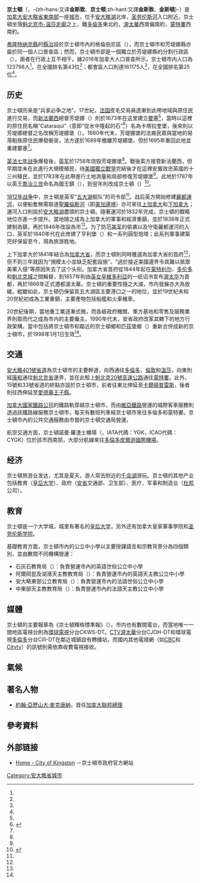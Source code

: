 {{noteTA
|G1=地名
|1=zh-hans:金斯顿;zh-hk:京士頓;zh-mo:京士頓;zh-tw:京士頓;
|2=zh-hans:弗隆特纳克;zh-hk:芳堤娜;zh-mo:芳堤娜;zh-tw:芳堤娜;
|3=zh-hans:劳伦斯;zh-hk:羅倫斯;zh-mo:羅倫斯;zh-tw:羅倫斯;
|4=zh-hans:约翰·亚历山大·麦克唐纳;zh-hk:莊·亞歷山大·麥當勞;zh-mo:莊·亞歷山大·麥當勞;zh-tw:約翰·亞歷山大·麥克唐納;
|5=zh-hans:罗杰斯;zh-hk:羅渣士;zh-mo:羅渣士;zh-tw:羅傑斯;
}}
{{Infobox settlement
|official_name     = 京士頓
|native_name       = {{lang|en|Kingston}}
|settlement_type   = 市（分割单层次）
|nickname          = {{lang-en|The Limestone City}}<br>（石灰石之城）
|motto             = 
|image_skyline     = KingstonSkyline2009.JPG
|image_caption     = 金斯顿市區天際線
|image_shield      = Kingston, Coat of Arms.jpg
|image_flag        = 
|flag_size         = 
|latd=44|latm=14 |lats= |latNS=N
|longd=76|longm=30 |longs= |longEW=W
|pushpin_map            = Canada Ontario
|pushpin_mapsize        = 200
|pushpin_map_caption    = 京士頓在安大略省内的位置
|coordinates_display    = inline,title
|coordinates_region     = CA-ON
|subdivision_type  = 國家
|subdivision_type1 = [[加拿大行政區劃|省]]
|subdivision_type2 = [[安大略省行政區劃|縣]]
|subdivision_name  = {{flag|Canada}}
|subdivision_name1 = {{flag|Ontario}}
|subdivision_name2 = [[弗隆特纳克縣|弗隆特纳克縣]]（分割行政區）
|leader_title      = 市長
|leader_name       = {{lang|en|Bryan Paterson}}
|leader_title1     = 市政機關
|leader_name1      = 京士頓市議會
|leader_title2     = [[加拿大國會下議院|國會下議員]]
|leader_name2      = Mark Gerretsen ([[加拿大自由黨|聯邦自由黨]])<br/>Scott Reid ([[加拿大保守黨|聯邦保守黨]])
|leader_title3     = [[安大略省議會|省議員]]
|leader_name3      = Ian Arthur ({{le|安大略新民主黨|Ontario New Democratic Party}})<br/>Randy Hillier (獨立)
|established_title = 成立
|established_date  = 1673年（芳堤娜堡設立）<br>1838年（設鎮）<br>1846年（改設市）
|area_magnitude    =
|area_footnotes    = <ref name="cp2016"/><ref name="cp2016-CA"/>
|area_land_km2     = 451.19
|area_metro_km2    = 1938.81
|area_water        =
|population_as_of  = 2016年
|population_footnotes = <ref name="cp2016">{{cite web |url=https://www12.statcan.gc.ca/census-recensement/2016/dp-pd/prof/details/page.cfm?Lang=E&Geo1=CSD&Code1=3510010&Geo2=CD&Code2=3510&Data=Count&SearchText=kingston&SearchType=Begins&SearchPR=01&B1=All&TABID=1 |title=Kingston census profile |publisher=Statistics Canada |work=Canada 2016 Census |accessdate=2018-09-26 |archive-date=2019-07-01 |archive-url=https://web.archive.org/web/20190701045300/https://www12.statcan.gc.ca/census-recensement/2016/dp-pd/prof/details/page.cfm?Lang=E&Geo1=CSD&Code1=3510010&Geo2=CD&Code2=3510&Data=Count&SearchText=kingston&SearchType=Begins&SearchPR=01&B1=All&TABID=1 |dead-url=no }}</ref><ref name="cp2016-CA">{{cite web |url=https://www12.statcan.gc.ca/census-recensement/2016/dp-pd/prof/details/page.cfm?Lang=E&Geo1=CMACA&Code1=521&Geo2=PR&Code2=35&Data=Count&SearchText=kingston&SearchType=Begins&SearchPR=01&B1=All&TABID=1 |title=Kingston (Census agglomeration) census profile |publisher=Statistics Canada |work=Canada 2016 Census |accessdate=2018-09-26 |archive-date=2019-07-01 |archive-url=https://web.archive.org/web/20190701045300/https://www12.statcan.gc.ca/census-recensement/2016/dp-pd/prof/details/page.cfm?Lang=E&Geo1=CMACA&Code1=521&Geo2=PR&Code2=35&Data=Count&SearchText=kingston&SearchType=Begins&SearchPR=01&B1=All&TABID=1 |dead-url=no }}</ref>
|population_total  = 123798（[[按人口排列的加拿大城市列表|全國排名第43位]]<ref name="2016CSDRanking">{{cite web |url=https://www12.statcan.gc.ca/census-recensement/2016/dp-pd/hlt-fst/pd-pl/Table.cfm?Lang=Eng&T=301&SR=26&S=3&O=D&RPP=25&PR=0&CMA=0&CSD=0 |title=Population and dwelling counts, for Canada and census subdivisions (municipalities), 2016 census |work=[[Statistics_Canada|Statistics Canada]], 2016 Census of Population |date=2018-02-08 |accessdate=2018-09-26 |archive-date=2018-09-11 |archive-url=https://web.archive.org/web/20180911190837/https://www12.statcan.gc.ca/census-recensement/2016/dp-pd/hlt-fst/pd-pl/Table.cfm?Lang=Eng&T=301&SR=26&S=3&O=D&RPP=25&PR=0&CMA=0&CSD=0 |dead-url=no }}</ref>）
|population_metro  = 161175（[[按人口排列的加拿大大都會區列表|全國排名第25位]]<ref name="2016CMARanking">{{cite web |url=https://www12.statcan.gc.ca/census-recensement/2016/dp-pd/hlt-fst/pd-pl/Table.cfm?Lang=Eng&T=201&S=3&O=D |title=Population and dwelling counts, for Canada, census metropolitan areas, census agglomerations and census subdivisions (municipalities), 2016 census |work=[[Statistics_Canada|Statistics Canada]], 2016 Census of Population |date=2018-02-08 |accessdate=2018-09-26 |archive-date=2019-10-05 |archive-url=https://web.archive.org/web/20191005160403/https://www12.statcan.gc.ca/census-recensement/2016/dp-pd/hlt-fst/pd-pl/Table.cfm?Lang=Eng&T=201&S=3&O=D |dead-url=no }}</ref>）
|population_density_km2 = 274.4
|population_density_metro_km2 = 83.1
|elevation_footnotes = 
|elevation_m       =  
|timezone          = [[北美東部時區|EST]]
|utc_offset        = −5
|timezone_DST      = [[北美東部時區|EDT]]
|utc_offset_DST    = −4
|postal_code_type  = [[加拿大郵區編號|郵區編號前綴]]
|postal_code       = K7K-K7P
|area_code         = 613、343
|website           = [http://www.cityofkingston.ca/ cityofkingston.ca]
|footnotes         =
}}
'''京士頓'''（{{lang-en|Kingston}}，-{zh-hans:又译'''金斯敦'''、'''京士顿''';zh-hant:又譯'''金斯敦'''、'''金斯頓'''}-）是[[加拿大|加拿大]][[安大略省|安大略省]][[南安大略|東南部]]一座[[城市|城市]]，位于[[安大略湖|安大略湖]]北岸，[[圣劳伦斯河|圣劳伦斯河]]入口附近。京士頓坐落[[魁北克市-温莎走廊|魁北克市-温莎走廊]]之上，離[[多倫多|多倫多]]東北約{{convert|240|km|mi}}，[[渥太華|渥太華]]西南偏南約{{convert|146|km|mi}}，[[蒙特婁|蒙特婁]]西南約{{convert|270|km|mi}}。

[[弗隆特纳克縣|弗隆特纳克縣]]的[[縣治|縣治]]設於京士頓市內的格倫伯尼區（{{lang|en|Glenburnie}}），而京士頓市和芳堤娜縣亦屬於同一個人口普查區；然而，京士頓市卻是一個獨立於芳堤娜縣的分割行政區（{{lang|en|separated municipality}}），兩者在行政上互不相干。據2016年加拿大人口普查所示，京士頓市内人口為123798人<ref name="cp2016"/>，在全國排名第43位<ref name="2016CSDRanking"/>；都會區人口則達161175人<ref name="cp2016-CA"/>，在全國排名第25位<ref name="2016CMARanking"/>。

== 历史 ==
京士頓历来是“兵家必争之地”。17世紀，[[法国|法国]]皮毛交易員逐漸到此帶地域與原住民進行交易，而[[新法蘭西|新法蘭西]]總督芳堤娜（{{lang|fr|Louis de Buade de Frontenac}}）則於1673年在这里建立[[要塞|要塞]]<ref name="hist"/>，當時以這裡的原住民名稱“Cataraqui”（意即“從水中隆起的石”<ref>{{cite web|url=http://archive.cityofkingston.ca/coat.asp|title=The Symbolism of Kingston's Coat of Arms|publisher=京士頓市政府|accessdate=2014-03-07|deadurl=yes|archiveurl=https://web.archive.org/web/20140307182329/http://archive.cityofkingston.ca/coat.asp|archivedate=2014-03-07}}</ref>）名為卡塔拉奎堡，後來則以芳堤娜總督之名改稱芳堤娜堡（{{lang|fr|Fort Frontenac}}）。1680年代末，芳堤娜堡的法裔民眾與當地的易落魁族原住民爆發衝突，法方遂於1689年撤離芳堤娜堡，但於1695年重回此地並重建要塞<ref name="hist"/>。

[[七年战争|英法七年战争]]爆發後，[[英国军队|英军]]於1758年烧毁芳堤娜堡<ref name="hist"/>。戰後英方接管新法蘭西，但早期並未在此進行大規模殖民，待[[美國獨立戰爭|美國獨立戰爭]]完結後才在這裡安置效忠英國的十三州殖民，並於1783年在此帶進行土地測量和局部修復芳堤娜堡<ref name="hist"/>。此地於1787年以英王[[喬治三世|喬治三世]]命名為國王鎮（{{lang|en|King's Town}}），到翌年則改成京士頓（{{lang|en|Kingston}}）<ref name="hist">{{cite web|url=http://www.kingstonhistoricalsociety.ca/chronology.html|title=Chronology of the History of Kingston|publisher=Kingston Historical Society|accessdate=2014-03-07|deadurl=yes|archiveurl=https://web.archive.org/web/20120426085741/http://kingstonhistoricalsociety.ca/chronology.html|archivedate=2012-04-26}}</ref>。

[[1812年战争|1812年战争]]中，京士頓是英军“[[五大湖|五大湖]]舰队”的司令部<ref name="hist"/>。战后英方開始修建[[麗都運河|麗都運河]]，以便船隻無需取道[[聖羅倫斯河|聖羅倫斯河]]（即[[美加邊境|美加邊境]]）亦可來往[[上加拿大|上加拿大]]和[[下加拿大|下加拿大]]；運河入口則設於[[安大略湖|安大略湖]]盡頭的京士頓。隨著運河於1832年完成，京士頓的戰略地位亦進一步提升。當地隨之成為上加拿大的軍事和經濟重鎮，並於1838年正式建制為鎮，再於1846年改設為市<ref name="hist"/>。为了防范[[美军|美军]]的偷袭以及守衛麗都運河的入口，英军於1840年代在此修建了亨利堡（{{lang|en|Fort Henry}}）和一系列圓型炮塔；此系列軍事建築完好保留至今，現為旅游胜地。

上下加拿大於1841年結合為[[加拿大省|加拿大省]]，而京士頓則同時獲選為加拿大省的首府<ref name="hist"/>，但不到三年就因为“規模太小並缺乏配套設施”、“過於接近美國邊界令其難以抵禦美軍入侵”等原因失去了这个头衔。加拿大省首府從1844年起在[[蒙特利尔|蒙特利尔]]、[[多伦多|多伦多]]和[[魁北克城|魁北克城]]之間輪替，到1857年則由[[英女皇|英女皇]][[維多利亞女王|維多利亞]]的一纸诏书宣布[[渥太华|渥太华]]为首都，再於1866年正式遷都渥太華。京士頓的重要性隨之大減，市内發展亦大為放緩。縱雖如此，京士頓仍保留其五大湖區主要港口之一的地位，並於19世紀末和20世紀初成為工業重鎮，主要產物包括船艦和火車機車。

20世紀後期，當地重工業逐漸式微，而各級政府機關、軍方基地和零售及服務業界則取而代之成為市内的主要僱主。1990年代末，安省政府改革其轄下的地方行政架構，當中包括將京士頓市和鄰近的京士頓鄉和匹茲堡鄉（{{lang|en|Pittsburgh Township}}）重新合併成新的京士頓市，於1998年1月1日生效<ref name="hist"/>。

== 交通 ==
[[安大略401號省道|安大略401號省道]]為京士頓市的主要幹道，向西通往[[多倫多|多倫多]]、[[倫敦_(加拿大)|倫敦]]和[[溫莎_(安大略省)|溫莎]]，向東則經[[康沃尔_(安大略省)|康和]]通往[[魁北克省|魁北克省]]邊界，並在此駁上[[魁北克20號高速公路|魁北克20號高速公路]]通往[[蒙特婁|蒙特婁]]。此外，15號和33號省道的終點亦設於京士頓市，前者往東北伸延至[[卡爾頓普雷斯|卡爾頓普雷斯]]，後者則往西伸延至[[愛德華王子縣_(安大略省)|愛德華王子縣]]。

[[加拿大國家鐵路公司|加拿大國家鐵路公司]]的鐵路軌穿越京士頓市，而由[[維亞鐵路|維亞鐵路]]營運的城際客車服務則透過該鐵路線服務京士頓市，每天有數班列車經京士頓市來往多倫多和蒙特婁。京士頓市內的公共交通服務由市營的京士頓交通局營運。

航空交通方面，京士頓諾曼·羅渣士機場（{{lang|en|Kingston/Norman Rogers Airport}}，IATA代碼：YGK，ICAO代碼：CYGK）位於該市西南部，大部分航線來往[[多倫多皮爾遜國際機場|多倫多皮爾遜國際機場]]。

== 经济 ==
京士頓旅游业发达，尤其是夏天，游人常去附近的[[千島群島_(北美洲)|千岛湖]]游玩。京士頓的其他产业包括教育（[[皇后大學_(加拿大)|皇后大学]]）、政府（[[安大略省|安省]]交通部、卫生部）、医疗、军事和制造业（[[杜邦|杜邦]]公司）。

== 教育 ==
京士頓是一个大学城，城里有著名的[[皇后大學_(加拿大)|皇后大学]]，另外还有加拿大皇家軍事學院和[[圣劳伦斯学院|圣劳伦斯学院]]。

基礎教育方面，京士頓市內的公立中小學以主要授課語言和宗教背景分為四個類別，並由數間不同機構營運：

*石灰石教育局（{{lang|en|Limestone District School Board}}）：負責營運市內的英語世俗公立中小學
*阿爾岡昆及湖濱天主教教育局（{{lang|en|Algonquin and Lakeshore Catholic District School Board}}）：負責營運市內的英語天主教公立中小學
*安大略東部公立教育局（{{lang|fr|Conseil des écoles publiques de l'Est de l'Ontario}}）：負責營運市內的法語世俗公立中小學
*中東部天主教教育局（{{lang|fr|Conseil des écoles catholiques du Centre-Est}}）：負責營運市內的法語天主教公立中小學

== 媒體 ==
京士頓的主要報章為《京士頓輝格標準報》（{{lang|en|''Kingston Whig-Standard''}}）。市内也有數間電台，而當地唯一一間地區電視台則為[[環球電視_(加拿大)|環球電視]]分台CKWS-DT。[[CTV電視網|CTV]][[渥太華|渥太華]]分台CJOH-DT和環球電視[[多倫多|多倫多]]分台CIII-DT在鄰近城鎮設有轉播站，而國内其他電視網（如[[加拿大國營頻道|CBC]]和[[城市電視網|Citytv]]）的訊號則需依靠收費電視接收。

== 氣候 ==
{{Weather box
|location = 京士頓諾曼·羅渣士機場（1981年−2010年）
|metric first = Y
|single line = Y
|collapsed = Y
|Jan maximum humidex = 14.7
|Feb maximum humidex = 14.4
|Mar maximum humidex = 23.8
|Apr maximum humidex = 32.6
|May maximum humidex = 38.8
|Jun maximum humidex = 38.2
|Jul maximum humidex = 42.5
|Aug maximum humidex = 44.7
|Sep maximum humidex = 40.0
|Oct maximum humidex = 31.6
|Nov maximum humidex = 22.7
|Dec maximum humidex = 18.1
|year maximum humidex = 44.7
|Jan record high C = 13.5
|Feb record high C = 14.4
|Mar record high C = 19.4
|Apr record high C = 30.7
|May record high C = 30.5
|Jun record high C = 31.8
|Jul record high C = 34.3
|Aug record high C = 33.9
|Sep record high C = 30.0
|Oct record high C = 23.9
|Nov record high C = 20.6
|Dec record high C = 13.7
|year record high C = 34.3
|Jan high C = −3.1
|Feb high C = −2.1
|Mar high C = 2.9
|Apr high C = 10.3
|May high C = 16.4
|Jun high C = 21.7
|Jul high C = 24.9
|Aug high C = 24.1
|Sep high C = 19.5
|Oct high C = 13.1
|Nov high C = 7.0
|Dec high C = 0.8
|year high C = 11.3
|Jan mean C = −7.6
|Feb mean C = −6.6
|Mar mean C = −1.6
|Apr mean C = 5.7
|May mean C = 11.8
|Jun mean C = 17.0
|Jul mean C = 20.4
|Aug mean C = 19.6
|Sep mean C = 15.0
|Oct mean C = 8.9
|Nov mean C = 3.2
|Dec mean C = −3.3
|year mean C = 6.9
|Jan low C = −12.0
|Feb low C = −11.1
|Mar low C = −6.1
|Apr low C = 1.1
|May low C = 7.1
|Jun low C = 12.3
|Jul low C = 15.8
|Aug low C = 15.1
|Sep low C = 10.5
|Oct low C = 4.5
|Nov low C = −0.6
|Dec low C = −7.4
|year low C = 2.4
|Jan record low C = −34.5
|Feb record low C = −32.8
|Mar record low C = −25.9
|Apr record low C = −13.3
|May record low C = −3.8
|Jun record low C = 0.6
|Jul record low C = 6.0
|Aug record low C = 3.9
|Sep record low C = −1.3
|Oct record low C = −7.5
|Nov record low C = −17.2
|Dec record low C = −30.5
|year record low C = −34.5
|Jan chill = −45.1
|Feb chill = −43.3
|Mar chill = −37.3
|Apr chill = −22.8
|May chill = −7.8
|Jun chill = 0.0
|Jul chill = 0.0
|Aug chill = 0.0
|Sep chill = −4.6
|Oct chill = −12.9
|Nov chill = −24.2
|Dec chill = −42.4
|year chill = −45.1
|precipitation colour = green
|Jan precipitation mm = 65.2
|Feb precipitation mm = 65.1
|Mar precipitation mm = 69.2
|Apr precipitation mm = 87.1
|May precipitation mm = 76.9
|Jun precipitation mm = 72.0
|Jul precipitation mm = 64.0
|Aug precipitation mm = 93.7
|Sep precipitation mm = 89.7
|Oct precipitation mm = 92.4
|Nov precipitation mm = 100.3
|Dec precipitation mm = 84.1
|year precipitation mm = 959.6
|rain colour = green
|Jan rain mm = 29.2
|Feb rain mm = 29.0
|Mar rain mm = 41.3
|Apr rain mm = 77.5
|May rain mm = 76.9
|Jun rain mm = 72.0
|Jul rain mm = 64.0
|Aug rain mm = 93.7
|Sep rain mm = 89.7
|Oct rain mm = 91.0
|Nov rain mm = 92.4
|Dec rain mm = 52.2
|year rain mm = 808.7
|Jan snow cm = 39.5
|Feb snow cm = 39.1
|Mar snow cm = 25.4
|Apr snow cm = 8.1
|May snow cm = 0.0
|Jun snow cm = 0.0
|Jul snow cm = 0.0
|Aug snow cm = 0.0
|Sep snow cm = 0.0
|Oct snow cm = 1.2
|Nov snow cm = 8.0
|Dec snow cm = 35.9
|year snow cm = 157.1
|unit precipitation days = 0.2 mm
|Jan precipitation days = 16.1
|Feb precipitation days = 13.9
|Mar precipitation days = 12.8
|Apr precipitation days = 13.5
|May precipitation days = 12.9
|Jun precipitation days = 11.4
|Jul precipitation days = 9.3
|Aug precipitation days = 11.1
|Sep precipitation days = 12.3
|Oct precipitation days = 13.7
|Nov precipitation days = 16.2
|Dec precipitation days = 15.8
|year precipitation days = 159.1
|unit rain days = 0.2 mm
|Jan rain days = 5.4
|Feb rain days = 5.1
|Mar rain days = 8.2
|Apr rain days = 11.9
|May rain days = 12.9
|Jun rain days = 11.4
|Jul rain days = 9.3
|Aug rain days = 11.1
|Sep rain days = 12.3
|Oct rain days = 13.6
|Nov rain days = 14.0
|Dec rain days = 8.1
|year rain days = 123.4
|unit snow days = 0.2 cm
|Jan snow days = 13.2
|Feb snow days = 11.1
|Mar snow days = 7.3
|Apr snow days = 2.6
|May snow days = 0.0
|Jun snow days = 0.0
|Jul snow days = 0.0
|Aug snow days = 0.0
|Sep snow days = 0.0
|Oct snow days = 0.40
|Nov snow days = 4.3
|Dec snow days = 11.5
|year snow days = 50.4
|Jan sun = 93.2
|Feb sun = 113.1
|Mar sun = 144.2
|Apr sun = 161.8
|May sun = 218.0
|Jun sun = 243.7
|Jul sun = 279.3
|Aug sun = 238.7
|Sep sun = 164.4
|Oct sun = 139.7
|Nov sun = 89.5
|Dec sun = 73.1
|year sun = 1958.8
|Jan percentsun = 32.4
|Feb percentsun = 38.5
|Mar percentsun = 39.1
|Apr percentsun = 40.2
|May percentsun = 47.7
|Jun percentsun = 52.6
|Jul percentsun = 56.5
|Aug percentsun = 55.0
|Sep percentsun = 43.7
|Oct percentsun = 40.9
|Nov percentsun = 30.9
|Dec percentsun = 26.4
|year percentsun = 42.2
|source 1 = [[加拿大環境部|加拿大環境部]]<ref name="climate">{{cite web
| publisher = [[加拿大環境部|加拿大環境部]]
| url = ftp://ftp.tor.ec.gc.ca/Pub/Normals/English/
| title = Kingston A
| work = Canadian Climate Normals 1981–2010
| accessdate = September 22, 2013}}</ref>
|date=August 2010
}}

== 著名人物 ==
*[[約翰·亞歷山大·麥克唐納|約翰·亞歷山大·麥克唐納]]，首任[[加拿大聯邦|加拿大聯邦]][[加拿大總理|總理]]

== 參考資料 ==
{{reflist}}

== 外部链接 ==
{{Commons category|Kingston, Ontario}}
*{{en}}[http://www.cityofkingston.ca/ Home - City of Kingston] {{Wayback|url=http://www.cityofkingston.ca/ |date=20061124075056 }}－京士頓市政府官方網站

{{Authority control}}
[[Category:安大略省城市|Category:安大略省城市]]